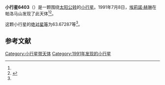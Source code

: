 {{Infobox planet
| bgcolour = #FFFFC0
| name = 6403 Steverin
| symbol = 
| image = 
| caption = 
| discovery = yes
| discovery_ref = 
| discoverer = [[埃莉諾·赫琳|埃莉諾·赫琳]]
| discovery_site = [[帕洛马山|帕洛马山]] 
| discovered = 1991年7月8日
| designations = yes
| mp_name = 
| named_after = 
| alt_names = 1991 NU/ 1992 US6
| mp_category = [[主带小行星|主带小行星]]
| orbit_ref = <ref name="a">[http://ssd.jpl.nasa.gov/sbdb.cgi?sstr=6403 6403 Steverin] {{Wayback|url=http://ssd.jpl.nasa.gov/sbdb.cgi?sstr=6403 |date=20140924170246 }}，小行星數據庫瀏覽器（JPL Small-Body Database Browser）－[[美国国家航空航天局|美国国家航空航天局]]喷气推进实验室</ref>
| epoch = 2456400.5 (2013年4月18日更新)
| aphelion = {{convert|2.9142682|AU|km|3|abbr=on|lk=out}}
| perihelion = {{convert|2.2733734|AU|km|3|abbr=on}}
| semimajor = {{convert|2.5938208|AU|km|3|abbr=on}}
| eccentricity = 0.1235426
| period = 1525.837839 [[日|日]]<br />4.18[[儒略年|儒略年]]
| avg_speed = 
| inclination = 14.31820
| asc_node = 228.86424
| mean_anomaly = 
| arg_peri = 63.67287
| satellites = 
| physical_characteristics = yes
| dimensions = 
| mass = 
| density = 
| surface_grav = 
| escape_velocity = 
| sidereal_day = 
| axial_tilt = 
| pole_ecliptic_lat = 
| pole_ecliptic_lon = 
| albedo = 
| temperatures= 
| temp_name1 = 
| mean_temp_1 = 
| max_temp_1 = 
| temp_name2 = 
| max_temp_2 = 
| spectral_type = 
| abs_magnitude = 63.67287
}}

'''小行星6403'''（{{lang-en|6403 Steverin}}）是一颗围绕[[太阳|太阳]][[公转|公转]]的[[小行星|小行星]]。1991年7月8日，[[埃莉諾·赫琳|埃莉諾·赫琳]]在帕洛马山发现了此天体<ref name="a" /><ref>{{cite news|title=小行星列表|url=http://cfa-www.harvard.edu/iau/lists/NumberedMPs.txt|accessdate=2013-07-08|newspaper=哈佛大学|archive-date=2008-05-17|archive-url=https://web.archive.org/web/20080517010638/http://cfa-www.harvard.edu/iau/lists/NumberedMPs.txt|dead-url=no}}</ref>。

这颗小行星的[[绝对星等|绝对星等]]为63.67287等<ref name="a" />。

==参考文献==
{{reflist}}
{{Minor Planet Number|[[小行星6402|小行星6402]]|[[小行星6404|小行星6404]]}}

{{小天体}}

[[Category:小行星带天体|Category:小行星带天体]]
[[Category:1991年发现的小行星|Category:1991年发现的小行星]]

{{asteroid-stub}}